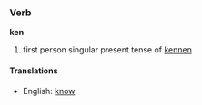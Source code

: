 ===Verb===
'''ken'''

# first person singular present tense of [[kennen]]

====Translations====
*English: [[know]]